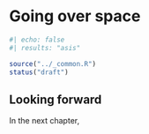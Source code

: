 # Going over space {#sec-model-space}

```r
#| echo: false
#| results: "asis"

source("../_common.R")
status("draft")
```



::: {.callout-note}
# Looking forward

In the next chapter, 
:::

